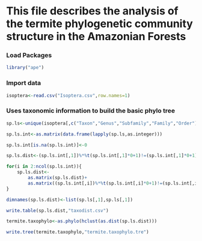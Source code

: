 # This file describes the analysis of the termite phylogenetic community structure in the Amazonian Forests

### Load Packages

```r

library("ape")

```

### Import data

```r

isoptera<-read.csv("Isoptera.csv",row.names=1)

```


### Uses taxonomic information to build the basic phylo tree

```r

sp.ls<-unique(isoptera[,c("Taxon","Genus","Subfamily","Family","Order")])

sp.ls.int<-as.matrix(data.frame(lapply(sp.ls,as.integer)))

sp.ls.int[is.na(sp.ls.int)]<-0

sp.ls.dist<-(sp.ls.int[,1])%*%t(sp.ls.int[,1]*0+1)!=(sp.ls.int[,1]*0+1)%*%t(sp.ls.int[,1])

for(i in 2:ncol(sp.ls.int)){
	sp.ls.dist<-
		as.matrix(sp.ls.dist)+
		as.matrix((sp.ls.int[,i])%*%t(sp.ls.int[,i]*0+1)!=(sp.ls.int[,i]*0+1)%*%t(sp.ls.int[,i]))
}

dimnames(sp.ls.dist)<-list(sp.ls[,1],sp.ls[,1])

write.table(sp.ls.dist,"taxodist.csv")

termite.taxophylo<-as.phylo(hclust(as.dist(sp.ls.dist)))

write.tree(termite.taxophylo,"termite.taxophylo.tre")
```


